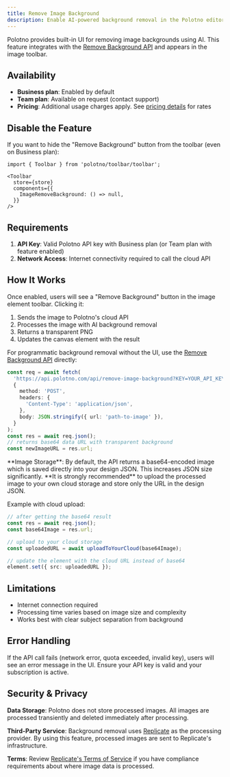 ```yaml
---
title: Remove Image Background
description: Enable AI-powered background removal in the Polotno editor UI
---
```


Polotno provides built-in UI for removing image backgrounds using AI. This feature integrates with the [Remove Background API](/docs/remove-background-api) and appears in the image toolbar.

## Availability

- **Business plan**: Enabled by default
- **Team plan**: Available on request (contact support)
- **Pricing**: Additional usage charges apply. See [pricing details](https://polotno.com/sdk/pricing) for rates

## Disable the Feature

If you want to hide the "Remove Background" button from the toolbar (even on Business plan):

```tsx
import { Toolbar } from 'polotno/toolbar/toolbar';

<Toolbar
  store={store}
  components={{
    ImageRemoveBackground: () => null,
  }}
/>
```

## Requirements

1. **API Key**: Valid Polotno API key with Business plan (or Team plan with feature enabled)
2. **Network Access**: Internet connectivity required to call the cloud API

## How It Works

Once enabled, users will see a "Remove Background" button in the image element toolbar. Clicking it:

1. Sends the image to Polotno's cloud API
2. Processes the image with AI background removal
3. Returns a transparent PNG
4. Updates the canvas element with the result

For programmatic background removal without the UI, use the [Remove Background API](/docs/remove-background-api) directly:

```ts
const req = await fetch(
  'https://api.polotno.com/api/remove-image-background?KEY=YOUR_API_KEY',
  {
    method: 'POST',
    headers: {
      'Content-Type': 'application/json',
    },
    body: JSON.stringify({ url: 'path-to-image' }),
  }
);
const res = await req.json();
// returns base64 data URL with transparent background
const newImageURL = res.url;
```

<Callout type="warn">
**Image Storage**: By default, the API returns a base64-encoded image which is saved directly into your design JSON. This increases JSON size significantly. **It is strongly recommended** to upload the processed image to your own cloud storage and store only the URL in the design JSON.
</Callout>

Example with cloud upload:

```ts
// after getting the base64 result
const res = await req.json();
const base64Image = res.url;

// upload to your cloud storage
const uploadedURL = await uploadToYourCloud(base64Image);

// update the element with the cloud URL instead of base64
element.set({ src: uploadedURL });
```

## Limitations

- Internet connection required
- Processing time varies based on image size and complexity
- Works best with clear subject separation from background

## Error Handling

If the API call fails (network error, quota exceeded, invalid key), users will see an error message in the UI. Ensure your API key is valid and your subscription is active.

## Security & Privacy

**Data Storage**: Polotno does not store processed images. All images are processed transiently and deleted immediately after processing.

**Third-Party Service**: Background removal uses [Replicate](https://replicate.com/) as the processing provider. By using this feature, processed images are sent to Replicate's infrastructure.

**Terms**: Review [Replicate's Terms of Service](https://replicate.com/terms) if you have compliance requirements about where image data is processed.

